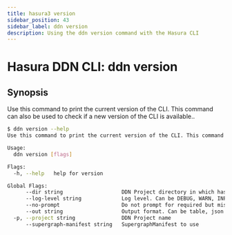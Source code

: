 ```yaml
---
title: hasura3 version
sidebar_position: 43
sidebar_label: ddn version
description: Using the ddn version command with the Hasura CLI
---
```


# Hasura DDN CLI: ddn version 

## Synopsis
Use this command to print the current version of the CLI. This command can also be used to check if a new version of the CLI is available..

```bash
$ ddn version --help
Use this command to print the current version of the CLI. This command can also be used to check if a new version of the CLI is available.

Usage:
  ddn version [flags]

Flags:
  -h, --help   help for version

Global Flags:
      --dir string                   DDN Project directory in which hasura.yaml is present (default ".")
      --log-level string             Log level. Can be DEBUG, WARN, INFO, ERROR, or FATAL. (default "INFO")
      --no-prompt                    Do not prompt for required but missing flags
      --out string                   Output format. Can be table, json or yaml. (default "table")
  -p, --project string               DDN Project name
      --supergraph-manifest string   SupergraphManifest to use
```

